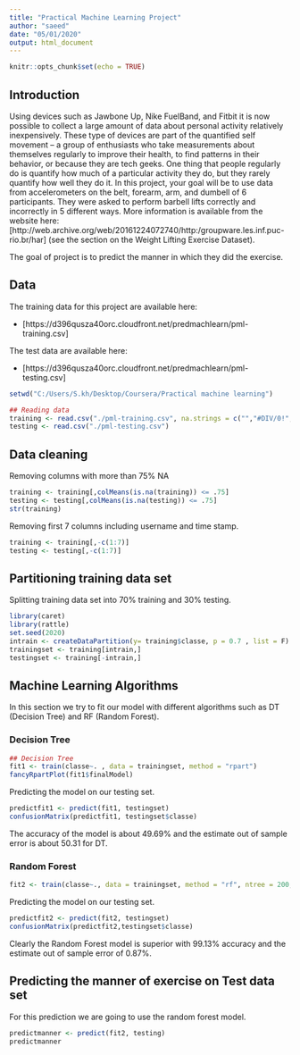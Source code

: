 ```yaml
---
title: "Practical Machine Learning Project"
author: "saeed"
date: "05/01/2020"
output: html_document
---
```


```r
knitr::opts_chunk$set(echo = TRUE)
```

## Introduction


Using devices such as Jawbone Up, Nike FuelBand, and Fitbit it is now possible to collect a large amount of data about personal activity relatively inexpensively. These type of devices are part of the quantified self movement – a group of enthusiasts who take measurements about themselves regularly to improve their health, to find patterns in their behavior, or because they are tech geeks. One thing that people regularly do is quantify how much of a particular activity they do, but they rarely quantify how well they do it. In this project, your goal will be to use data from accelerometers on the belt, forearm, arm, and dumbell of 6 participants. They were asked to perform barbell lifts correctly and incorrectly in 5 different ways. More information is available from the website here: [http://web.archive.org/web/20161224072740/http:/groupware.les.inf.puc-rio.br/har] (see the section on the Weight Lifting Exercise Dataset).

The goal of project is to predict the manner in which they did the exercise.

## Data

The training data for this project are available here:


- [https://d396qusza40orc.cloudfront.net/predmachlearn/pml-training.csv]


The test data are available here:

- [https://d396qusza40orc.cloudfront.net/predmachlearn/pml-testing.csv]

```r
setwd("C:/Users/S.kh/Desktop/Coursera/Practical machine learning")
```
```r
## Reading data
training <- read.csv("./pml-training.csv", na.strings = c("","#DIV/0!","NA"))
testing <- read.csv("./pml-testing.csv")
```

## Data cleaning

Removing columns with more than 75% NA 

```r
training <- training[,colMeans(is.na(training)) <= .75]
testing <- testing[,colMeans(is.na(testing)) <= .75]
str(training)
```
Removing first 7 columns including username and time stamp.

```r
training <- training[,-c(1:7)]
testing <- testing[,-c(1:7)]
```

## Partitioning training data set
Splitting training data set into 70% training and 30% testing.

```r
library(caret)
library(rattle)
set.seed(2020)
intrain <- createDataPartition(y= training$classe, p = 0.7 , list = F)
trainingset <- training[intrain,]
testingset <- training[-intrain,]
```
## Machine Learning Algorithms

In this section we try to fit our model with different algorithms such as DT (Decision Tree) and RF (Random Forest).

### Decision Tree

```r
## Decision Tree
fit1 <- train(classe~. , data = trainingset, method = "rpart")
fancyRpartPlot(fit1$finalModel)
```

Predicting the model on our testing set.

```r
predictfit1 <- predict(fit1, testingset)
confusionMatrix(predictfit1, testingset$classe)
```

The accuracy of the model is about 49.69% and the estimate out of sample error is about 50.31 for DT.

### Random Forest

```r
fit2 <- train(classe~., data = trainingset, method = "rf", ntree = 200, trControl = trainControl(method = "cv",5))
```

Predicting the model on our testing set.

```r
predictfit2 <- predict(fit2, testingset)
confusionMatrix(predictfit2,testingset$classe)
```

Clearly the Random Forest model is superior with 99.13% accuracy and the estimate out of sample error of 0.87%.

## Predicting the manner of exercise on Test data set

For this prediction we are going to use the random forest model.

```r
predictmanner <- predict(fit2, testing)
predictmanner
```